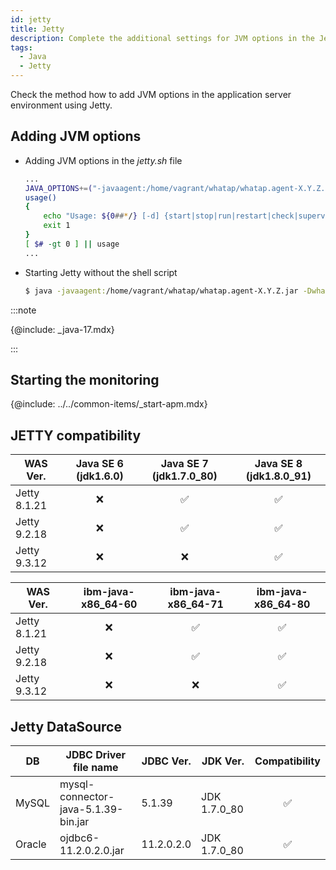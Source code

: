 ```yaml
---
id: jetty
title: Jetty
description: Complete the additional settings for JVM options in the Jetty application server environment.
tags:
  - Java
  - Jetty
---
```


Check the method how to add JVM options in the application server environment using Jetty. 

## Adding JVM options

-   Adding JVM options in the _jetty.sh_ file

    ```bash title='$JETTY_HOME/bin/jetty.sh' {2} showLineNumbers
    ...
    JAVA_OPTIONS+=("-javaagent:/home/vagrant/whatap/whatap.agent-X.Y.Z.jar -Dwhatap.port=8080")
    usage()
    {
        echo "Usage: ${0##*/} [-d] {start|stop|run|restart|check|supervise} [ CONFIGS ... ] "
        exit 1
    }
    [ $# -gt 0 ] || usage
    ...
    ```

-   Starting Jetty without the shell script

    ```bash
    $ java -javaagent:/home/vagrant/whatap/whatap.agent-X.Y.Z.jar -Dwhatap.port=8080 -jar start.jar &
    ```

:::note

{@include: _java-17.mdx}

:::

## Starting the monitoring

{@include: ../../common-items/_start-apm.mdx} 

## JETTY compatibility

| WAS Ver.     |       Java SE 6 (jdk1.6.0)      |     Java SE 7 (jdk1.7.0_80)     |     Java SE 8 (jdk1.8.0_91)     |
| ------------ | :-----------------------------: | :-----------------------------: | :-----------------------------: |
| Jetty 8.1.21 | <span class='emoji-no'>❌</span> | <span class='emoji-ok'>✅</span> | <span class='emoji-ok'>✅</span> |
| Jetty 9.2.18 | <span class='emoji-no'>❌</span> | <span class='emoji-ok'>✅</span> | <span class='emoji-ok'>✅</span> |
| Jetty 9.3.12 | <span class='emoji-no'>❌</span> | <span class='emoji-no'>❌</span> | <span class='emoji-ok'>✅</span> |

| WAS Ver.     |        ibm-java-x86_64-60       |        ibm-java-x86_64-71       |        ibm-java-x86_64-80       |
| ------------ | :-----------------------------: | :-----------------------------: | :-----------------------------: |
| Jetty 8.1.21 | <span class='emoji-no'>❌</span> | <span class='emoji-ok'>✅</span> | <span class='emoji-ok'>✅</span> |
| Jetty 9.2.18 | <span class='emoji-no'>❌</span> | <span class='emoji-ok'>✅</span> | <span class='emoji-ok'>✅</span> |
| Jetty 9.3.12 | <span class='emoji-no'>❌</span> | <span class='emoji-no'>❌</span> | <span class='emoji-ok'>✅</span> |

## Jetty DataSource

| DB     | JDBC Driver file name               | JDBC Ver.  | JDK Ver.     |          Compatibility          |
| ------ | ----------------------------------- | ---------- | ------------ | :-----------------------------: |
| MySQL  | mysql-connector-java-5.1.39-bin.jar | 5.1.39     | JDK 1.7.0_80 | <span class='emoji-ok'>✅</span> |
| Oracle | ojdbc6-11.2.0.2.0.jar               | 11.2.0.2.0 | JDK 1.7.0_80 | <span class='emoji-ok'>✅</span> |
